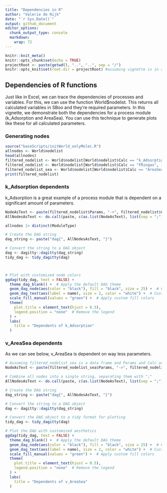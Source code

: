 ```yaml
---
title: "Dependencies in R"
author: "Valerie de Rijk"
date: "`r Sys.Date()`"
output: github_document
editor_options: 
  chunk_output_type: console
  markdown: 
    wrap: 72
---
```


```r
knitr::knit_meta()
knitr::opts_chunk$set(echo = TRUE)
projectRoot <- paste(getwd(), "..", "..", sep = "/")
knitr::opts_knit$set(root.dir = projectRoot) #assuming vignette is in a direct subfolder of the project
```
## Dependencies of R functions 
Just like in Excel, we can trace the dependencies of processes and variables. For this, we can use the function World$nodelist. This returns all calculated variables in SBoo and they're required parameters. In this vignette, we demonstrate both the dependencies for a process module (k_Adsorption and AreaSea). You can use this technique to generate plots like these for all calculated parameters.

### Generating nodes

```r
source("baseScripts/initWorld_onlyMolec.R")
allnodes <- World$nodelist
head(allnodes)
filtered_nodelist <- World$nodelist[World$nodelist$Calc == "k_Adsorption", ]
filtered_nodelist <- World$nodelist[World$nodelist$Calc == "FRingas", ]
filtered_nodelist_sea <- World$nodelist[World$nodelist$Calc == "AreaSea",]
print(filtered_nodelist)
```

### k_Adsorption dependents
k_Adsorption is a great example of a process module that is dependent on a significant amount of parameters. 
```r
NodeAsText <- paste(filtered_nodelist$Params, "->", filtered_nodelist$Calc)
AllNodesAsText <- do.call(paste, c(as.list(NodeAsText), list(sep = ";")))

allnodes |> distinct(ModuleType)

# Create the DAG string
dag_string <- paste("dag{", AllNodesAsText, "}")

# Convert the string to a DAG object
dag <- dagitty::dagitty(dag_string)
tidy_dag <- tidy_dagitty(dag)



# Plot with customized node colors
ggdag(tidy_dag, text = FALSE) +
  theme_dag_blank() +  # Apply the default DAG theme
  geom_dag_node(aes(color = "black"), fill = "black", size = 25) +  # Customize node colors and size
  geom_dag_text(aes(label = name), size = 2, color = "white") +  # Customize node text size and color
  scale_fill_manual(values = "green") +  # Apply custom fill colors
  theme(
    plot.title = element_text(hjust = 0.5), 
    legend.position = "none"  # Remove the legend
  ) +
  labs(
    title = "Dependents of k_Adsorption"
  )
```

### v_AreaSea dependents 
As we can see below, v_AreaSea is dependent on way less parameters. 
```r
# Assuming filtered_nodelist_sea is a data frame and Params and Calc are columns in it
NodeAsText <- paste(filtered_nodelist_sea$Params, "->", filtered_nodelist_sea$Calc)

# Combine all nodes into a single string, separating them with ";"
AllNodesAsText <- do.call(paste, c(as.list(NodeAsText), list(sep = ";")))

# Create the DAG string
dag_string <- paste("dag{", AllNodesAsText, "}")

# Convert the string to a DAG object
dag <- dagitty::dagitty(dag_string)

# Convert the DAG object to a tidy format for plotting
tidy_dag <- tidy_dagitty(dag)

# Plot the DAG with customized aesthetics
ggdag(tidy_dag, text = FALSE) +
  theme_dag_blank() +  # Apply the default DAG theme
  geom_dag_node(aes(color = "black"), fill = "black", size = 25) +  # Customize node colors and size
  geom_dag_text(aes(label = name), size = 2, color = "white") +  # Customize node text size and color
  scale_fill_manual(values = "green") +  # Apply custom fill colors
  theme(
    plot.title = element_text(hjust = 0.5), 
    legend.position = "none"  # Remove the legend
  ) +
  labs(
    title = "Dependents of v_AreaSea"
  )
```

